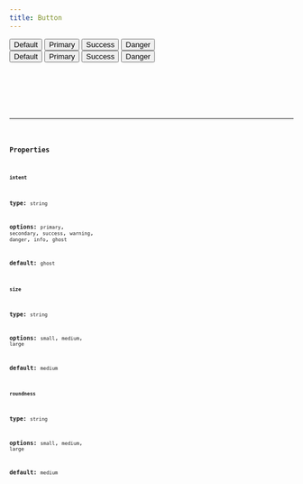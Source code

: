 ```yaml
---
title: Button
---
```






<Tabs>
  <TabItem label="Preview">
  <div class="flex gap-4 not-content">
    <Button>Default</Button>
    <Button intent="primary">Primary</Button>
    <Button intent="success">Success</Button>
    <Button intent="danger">Danger</Button>
    </div>
    <div class="flex gap-4 not-content">
    <Button>Default</Button>
    <Button intent="primary" variant="outlined">Primary</Button>
    <Button intent="success" variant="outlined">Success</Button>
    <Button intent="danger" variant="outlined">Danger</Button>
    </div>
  </TabItem>
  <TabItem label="Code">
    <Code code={importedCode} lang="js" />
  </TabItem>
  <TabItem label="Install">
    <Code code={`npx ui-gen add ${component}`} lang="js" />
  </TabItem>
</Tabs>

<hr />

### Properties

#### `intent`

**type:** `string`

**options:** `primary`, `secondary`, `success`, `warning`, `danger`, `info`, `ghost`

**default:** `ghost`


#### `size`

**type:** `string`

**options:** `small`, `medium`, `large`

**default:** `medium`

#### `roundness`

**type:** `string`

**options:** `small`, `medium`, `large`

**default:** `medium`